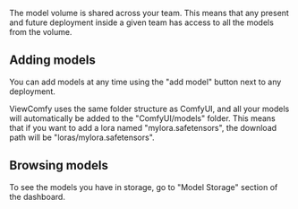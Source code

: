 The model volume is shared across your team. This means that any present and future deployment inside a given team has access to all the models from the volume.

## Adding models
You can add models at any time using the "add model" button next to any deployment. 

ViewComfy uses the same folder structure as ComfyUI, and all your models will automatically be added to the "ComfyUI/models" folder. This means that if you want to add a lora named "mylora.safetensors", the download path will be "loras/mylora.safetensors".

## Browsing models
To see the models you have in storage, go to "Model Storage" section of the dashboard. 
